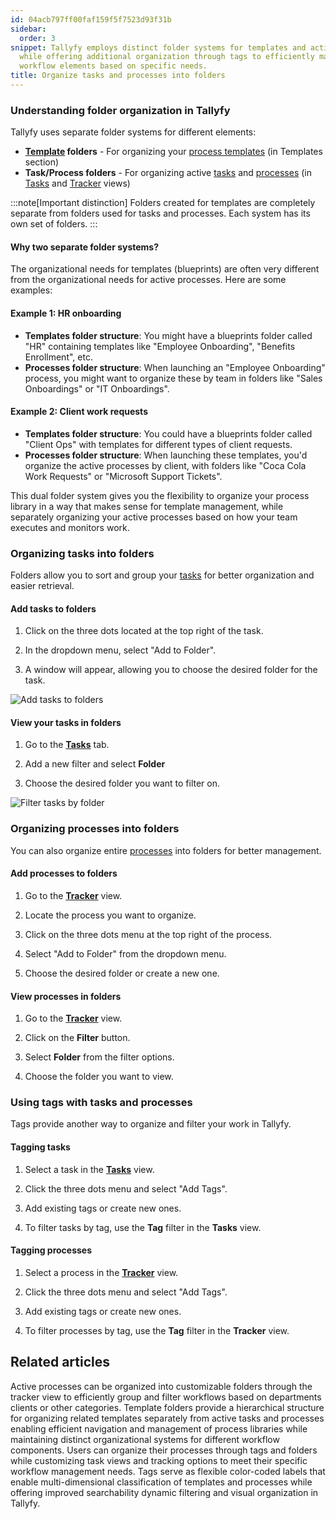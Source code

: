 ```yaml
---
id: 04acb797ff00faf159f5f7523d93f31b
sidebar:
  order: 3
snippet: Tallyfy employs distinct folder systems for templates and active processes
  while offering additional organization through tags to efficiently manage and filter
  workflow elements based on specific needs.
title: Organize tasks and processes into folders
---
```


### Understanding folder organization in Tallyfy

Tallyfy uses separate folder systems for different elements:

- **[Template](/products/pro/documenting/templates/) folders** - For organizing your [process templates](/products/pro/documenting/templates/) (in Templates section)
- **Task/Process folders** - For organizing active [tasks](/products/pro/tracking-and-tasks/tasks/) and [processes](/products/pro/tracking-and-tasks/processes/) (in [Tasks](/products/pro/tracking-and-tasks/tasks-view/) and [Tracker](/products/pro/tracking-and-tasks/tracker-view/) views)

:::note[Important distinction]
Folders created for templates are completely separate from folders used for tasks and processes. Each system has its own set of folders.
:::

#### Why two separate folder systems?

The organizational needs for templates (blueprints) are often very different from the organizational needs for active processes. Here are some examples:

#### Example 1: HR onboarding
- **Templates folder structure**: You might have a blueprints folder called "HR" containing templates like "Employee Onboarding", "Benefits Enrollment", etc.
- **Processes folder structure**: When launching an "Employee Onboarding" process, you might want to organize these by team in folders like "Sales Onboardings" or "IT Onboardings".

#### Example 2: Client work requests
- **Templates folder structure**: You could have a blueprints folder called "Client Ops" with templates for different types of client requests.
- **Processes folder structure**: When launching these templates, you'd organize the active processes by client, with folders like "Coca Cola Work Requests" or "Microsoft Support Tickets".

This dual folder system gives you the flexibility to organize your process library in a way that makes sense for template management, while separately organizing your active processes based on how your team executes and monitors work.

### Organizing tasks into folders

Folders allow you to sort and group your [tasks](/products/pro/tracking-and-tasks/tasks/) for better organization and easier retrieval.

#### Add tasks to folders

1. Click on the three dots located at the top right of the task.

2. In the dropdown menu, select "Add to Folder".

3. A window will appear, allowing you to choose the desired folder for the task.

![Add tasks to folders](https://screenshots.tallyfy.com/tallyfy%2Fpro%2Fdesktop-light-add-task-to-folder.png)

#### View your tasks in folders

1. Go to the **[Tasks](/products/pro/tracking-and-tasks/tasks-view/)** tab.

2. Add a new filter and select **Folder**

3. Choose the desired folder you want to filter on.

![Filter tasks by folder](https://screenshots.tallyfy.com/tallyfy/pro/desktop-light-filter-task-process.png)

### Organizing processes into folders

You can also organize entire [processes](/products/pro/tracking-and-tasks/processes/) into folders for better management.

#### Add processes to folders

1. Go to the **[Tracker](/products/pro/tracking-and-tasks/tracker-view/)** view.

2. Locate the process you want to organize.

3. Click on the three dots menu at the top right of the process.

4. Select "Add to Folder" from the dropdown menu.

5. Choose the desired folder or create a new one.

#### View processes in folders

1. Go to the **[Tracker](/products/pro/tracking-and-tasks/tracker-view/)** view.

2. Click on the **Filter** button.

3. Select **Folder** from the filter options.

4. Choose the folder you want to view.

### Using tags with tasks and processes

Tags provide another way to organize and filter your work in Tallyfy.

#### Tagging tasks

1. Select a task in the **[Tasks](/products/pro/tracking-and-tasks/tasks-view/)** view.

2. Click the three dots menu and select "Add Tags".

3. Add existing tags or create new ones.

4. To filter tasks by tag, use the **Tag** filter in the **Tasks** view.

#### Tagging processes

1. Select a process in the **[Tracker](/products/pro/tracking-and-tasks/tracker-view/)** view.

2. Click the three dots menu and select "Add Tags".

3. Add existing tags or create new ones.

4. To filter processes by tag, use the **Tag** filter in the **Tracker** view.


## Related articles
<CardGrid>
<LinkTitleCard header="<b>Organize Processes > Organize processes into folders</b>" href="/products/pro/tracking-and-tasks/tracker-view/organize-processes/how-can-i-add-tasks-to-folders-in-tallyfy/" > Active processes can be organized into customizable folders through the tracker view to efficiently group and filter workflows based on departments clients or other categories. </LinkTitleCard>
<LinkTitleCard header="<b>Templates > Organize templates into folders</b>" href="/products/pro/documenting/templates/organize-templates-into-folders/" > Template folders provide a hierarchical structure for organizing related templates separately from active tasks and processes enabling efficient navigation and management of process libraries while maintaining distinct organizational systems for different workflow components. </LinkTitleCard>
<LinkTitleCard header="<b>Tracker View > Organize processes</b>" href="/products/pro/tracking-and-tasks/tracker-view/organize-processes/" > Users can organize their processes through tags and folders while customizing task views and tracking options to meet their specific workflow management needs. </LinkTitleCard>
<LinkTitleCard header="<b>Templates > Tags</b>" href="/products/pro/documenting/templates/how-to-manage-templates-and-processes-with-tags/" > Tags serve as flexible color-coded labels that enable multi-dimensional classification of templates and processes while offering improved searchability dynamic filtering and visual organization in Tallyfy. </LinkTitleCard>
</CardGrid>